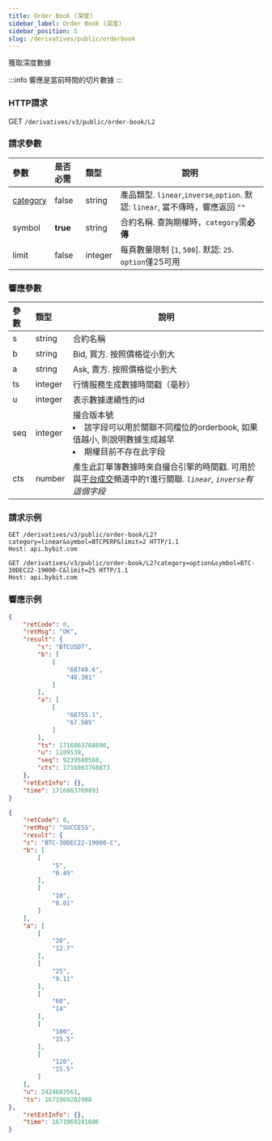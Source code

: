 ```yaml
---
title: Order Book (深度)
sidebar_label: Order Book (深度)
sidebar_position: 5
slug: /derivatives/public/orderbook
---
```


獲取深度數據

:::info
響應是當前時間的切片數據
:::

### HTTP請求
GET `/derivatives/v3/public/order-book/L2`

### 請求參數
| 參數 | 是否必需 | 類型 | 說明|
|:----- |:-------|:-----|------ |
|[category](../enum#category) |false |string |產品類型. `linear`,`inverse`,`option`. 默認: `linear`, 當不傳時，響應返回 `""`|
|symbol |<b>true</b> |string |合約名稱. 查詢期權時，`category`需**必傳** |
|limit |false |integer |每頁數量限制 [`1`, `500`]. 默認: `25`. `option`僅25可用 |

### 響應參數
| 參數 | 類型 | 說明|
|:----- |:-----|----- |
|s |string |合約名稱 |
|b |string |Bid, 買方. 按照價格從小到大 |
|a |string |Ask, 賣方. 按照價格從小到大 |
|ts |integer |行情服務生成數據時間戳（毫秒） |
|u |integer |表示數據連續性的id |
|seq |integer |撮合版本號 <li>該字段可以用於關聯不同檔位的orderbook, 如果值越小, 則說明數據生成越早</li><li>期權目前不存在此字段</li>|
|cts |number |產生此訂單簿數據時來自撮合引擎的時間戳. 可用於與[平台成交](trade#)頻道中的`T`進行關聯. _`linear`, `inverse`有這個字段_ |

### 請求示例

<Tabs>
<TabItem value="console-linear" label="linear">

```http
GET /derivatives/v3/public/order-book/L2?category=linear&symbol=BTCPERP&limit=2 HTTP/1.1
Host: api.bybit.com​
```

</TabItem>

<TabItem value="console-option" label="option">

```http
GET /derivatives/v3/public/order-book/L2?category=option&symbol=BTC-30DEC22-19000-C&limit=25 HTTP/1.1
Host: api.bybit.com​
```

</TabItem>
</Tabs>

### 響應示例

<Tabs>
<TabItem value="js linear" label="linear">

```json
{
    "retCode": 0,
    "retMsg": "OK",
    "result": {
        "s": "BTCUSDT",
        "b": [
            [
                "68749.6",
                "40.381"
            ]
        ],
        "a": [
            [
                "68755.1",
                "67.505"
            ]
        ],
        "ts": 1716863768890,
        "u": 1109539,
        "seq": 9239580568,
        "cts": 1716863768873
    },
    "retExtInfo": {},
    "time": 1716863769891
}
```
</TabItem>

<TabItem value="js option" label="option">

```json
{
    "retCode": 0,
    "retMsg": "SUCCESS",
    "result": {
    "s": "BTC-30DEC22-19000-C",
    "b": [
        [
            "5",
            "0.49"
        ],
        [
            "10",
            "0.01"
        ]
    ],
    "a": [
        [
            "20",
            "12.7"
        ],
        [
            "25",
            "9.11"
        ],
        [
            "60",
            "14"
        ],
        [
            "100",
            "15.5"
        ],
        [
            "120",
            "15.5"
        ]
    ],
    "u": 2424603561,
    "ts": 1671969202988
},
    "retExtInfo": {},
    "time": 1671969281606
}
```
</TabItem>
</Tabs>